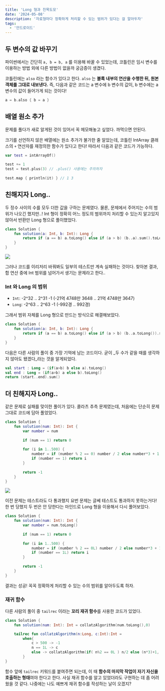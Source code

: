 ```yaml
---
title: 'Long 형과 친목도모'
date: '2024-05-08'
description: '자료형마다 정확하게 처리할 수 있는 범위가 있다는 걸 알아두자'
tags:
  - '안드로이드'
---
```


## 두 변수의 값 바꾸기

파이썬에서는 간단히 `a, b = b, a` 를 이용해 바꿀 수 있었는데, 코틀린은 임시 변수를 이용하는 방법 외에 다른 방법이 없을까 궁금증이 생겼다.

코틀린에는 `also` 라는 함수가 있다고 한다. `also` 는 **블록 내부의 연산을 수행한 뒤, 원본 객체를 그대로 내보낸다.** 즉, 다음과 같은 코드는 a 변수에 b 변수의 값이, b 변수에는 a 변수의 값이 들어가게 되는 것이다!

```kotlin
a = b.also { b = a }
```

## 배열 원소 추가

문제를 풀다가 새로 알게된 것이 있어서 꼭 메모해놓고 싶었다. 까먹으면 안된다.

크기를 선언하지 않은 배열에는 원소 추가가 불가한 줄 알았는데, 코틀린 IntArray 클래스의 `+` 연산자를 재정의한 함수가 있다고 한다! 따라서 다음과 같은 코드가 가능하다.

```kotlin
var test = intArrayOf()
        
test += 1
test = test.plus(3) // .plus() 사용에는 주의하자
        
test.map { println(it) } // 1 3
```

## 친해지자 Long..

두 정수 사이의 수를 모두 더한 값을 구하는 문제였다. 물론, 문제에서 주어지는 수의 범위가 나오긴 했지만..! Int 형이 정확히 어느 정도의 범위까지 처리할 수 있는지 알고있지 않아서 반환만 Long 형으로 풀이했었다.

```kotlin
class Solution {
    fun solution(a: Int, b: Int): Long {
        return if (a == b) a.toLong() else if (a > b) (b..a).sum().toLong() else (a..b).sum().toLong()
    }
}
```

![](/posts/etc/today-i-learned/2024-05-08-1.png)

그러나 코드를 이리저리 바꿔봐도 일부의 테스트만 계속 실패하는 것이다. 찾아본 결과, 합 연산 중에 Int 범위를 넘어가서 생기는 문제라고 한다..

### Int 와 Long 의 범위

- `Int`: -2^32 .. 2^31 -1 (-21억 4748만 3648 .. 21억 4748만 3647)
- `Long`: -2^63 .. 2^63 -1 (-992경 .. 992경)

그래서 범위 자체를 Long 형으로 만드는 방식으로 해결해보았다.

```kotlin
class Solution {
    fun solution(a: Int, b: Int): Long {
        return if (a == b) a.toLong() else if (a > b) (b..a.toLong()).sum() else (a..b.toLong()).sum()
    }
}
```

다음은 다른 사람의 풀이 중 가장 기억에 남는 코드이다. 굳이 _두 수가 같을 때를 생각하지 않아도 됐겠다_라는 것을 알게되었다.

```kotlin
val start : Long = (if(a>b) b else a).toLong()
val end : Long = (if(a>b) a else b).toLong()
return (start..end).sum()
```

## 더 친해지자 Long..

같은 문제로 실패를 맞이한 풀이가 있다. 콜라츠 추측 문제였는데, 처음에는 단순히 문제 그대로 코드에 담아 풀었었다.

```kotlin
class Solution {
    fun solution(num: Int): Int {
        var number = num
        
        if (num == 1) return 0
        
        for (i in 1..500) {
            number = if (number % 2 == 0) number / 2 else number*3 + 1
            if (number == 1) return i
        }
        
        return -1
    }
}
```

![](/posts/etc/today-i-learned/2024-05-08-2.png)

이전 문제는 테스트라도 다 통과했지 요번 문제는 글쎄 테스트도 통과하지 못하는거다! 한 번 당했지 두 번은 안 당한다는 마인드로 Long 형을 이용해서 다시 풀어보았다.

```kotlin
class Solution {
    fun solution(num: Int): Int {
        var number = num.toLong()
        
        if (num == 1) return 0
        
        for (i in 1..500) {
            number = if (number % 2 == 0L) number / 2 else number*3 + 1
            if (number == 1L) return i
        }
        
        return -1
    }
}
```

결과는 성공! 꼭꼭 정확하게 처리할 수 있는 수의 범위를 알아두도록 하자.

### 재귀 함수

다른 사람의 풀이 중 `tailrec` 이라는 **꼬리 재귀 함수**를 사용한 코드가 있었다. 

```kotlin
class Solution {
    fun solution(num: Int): Int = collatzAlgorithm(num.toLong(),0)

    tailrec fun collatzAlgorithm(n:Long, c:Int):Int =
        when{
            c > 500 -> -1
            n == 1L -> c
            else -> collatzAlgorithm(if( n%2 == 0L ) n/2 else (n*3)+1, c+1)
        }
}
```

함수 앞에 `tailrec` 키워드를 붙여주면 되는데, 이 때 **함수의 마지막 작업이 자기 자신을 호출하는 형태**여야 한다고 한다. 사실 재귀 함수를 알고 있었더라도 구현하는 데 좀 어려웠을 것 같다. 나중에는 나도 예쁘게 재귀 함수를 작성하는 날이 오겠지?


